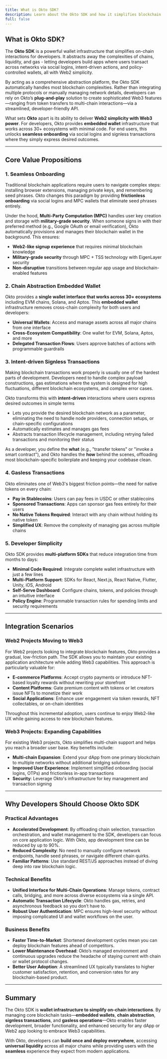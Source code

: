 ```yaml
---
title: What is Okto SDK?
description: Learn about the Okto SDK and how it simplifies blockchain interactions for both developers and users.
full: false
---
```


## What is Okto SDK?

The **Okto SDK** is a powerful wallet infrastructure that simplifies on-chain interactions for developers. It abstracts away the complexities of chains, liquidity, and gas - letting developers build apps where users transact across networks via social logins, intent-driven actions, and policy-controlled wallets, all with Web2 simplicity.

By acting as a comprehensive abstraction platform, the Okto SDK automatically handles most blockchain complexities. Rather than integrating multiple protocols or manually managing network details, developers can rely on Okto’s **plug-and-play** solution to create sophisticated Web3 features—ranging from token transfers to multi-chain interactions—via a streamlined, developer-friendly API.

What sets **Okto** apart is its ability to deliver **Web2 simplicity with Web3 power**. For developers, Okto provides **embedded wallet** infrastructure that works across 30+ ecosystems with minimal code. For end users, this unlocks **seamless onboarding** via social logins and signless transactions where they simply express desired outcomes.

---

## Core Value Propositions

### 1. Seamless Onboarding

Traditional blockchain applications require users to navigate complex steps: installing browser extensions, managing private keys, and remembering seed phrases. Okto changes this paradigm by providing **frictionless onboarding** via social logins and MPC wallets that eliminate seed phrases entirely.

Under the hood, **Multi-Party Computation (MPC)** handles user key creation and storage with **military-grade security**. When someone signs in with their preferred method (e.g., Google OAuth or email verification), Okto automatically provisions and manages their blockchain wallet in the background. This ensures:

- **Web2-like signup experience** that requires minimal blockchain knowledge  
- **Military-grade security** through MPC + TSS technology with EigenLayer security  
- **Non-disruptive** transitions between regular app usage and blockchain-enabled features  

### 2. Chain Abstraction Embedded Wallet

Okto provides a **single wallet interface that works across 30+ ecosystems** including EVM chains, Solana, and Aptos. This **embedded wallet** infrastructure removes cross-chain complexity for both users and developers:

- **Universal Wallets**: Access and manage assets across all major chains from one interface
- **Cross-Ecosystem Compatibility**: One wallet for EVM, Solana, Aptos, and more
- **Delegated Transaction Flows**: Users approve batches of actions with programmable guardrails

### 3. Intent-driven Signless Transactions

Making blockchain transactions work properly is usually one of the hardest parts of development. Developers need to handle complex payload constructions, gas estimations where the system is designed for high fluctuations, different blockchain ecosystems, and complex error cases.

Okto transforms this with **intent-driven** interactions where users express desired outcomes in simple terms

- Lets you provide the desired blockchain network as a parameter, eliminating the need to handle node providers, connection setups, or chain-specific configurations  
- Automatically estimates and manages gas fees  
- Abstracts transaction lifecycle management, including retrying failed transactions and monitoring their status  

As a developer, you define the **what** (e.g., "transfer tokens" or "invoke a smart contract"), and Okto handles the **how** behind the scenes, offloading most blockchain-specific boilerplate and keeping your codebase clean.

### 4. Gasless Transactions

Okto eliminates one of Web3's biggest friction points—the need for native tokens on every chain:

- **Pay in Stablecoins**: Users can pay fees in USDC or other stablecoins
- **Sponsored Transactions**: Apps can sponsor gas fees entirely for their users
- **No Native Tokens Required**: Interact with any chain without holding its native token
- **Simplified UX**: Remove the complexity of managing gas across multiple chains

### 5. Developer Simplicity

Okto SDK provides **multi-platform SDKs** that reduce integration time from months to days:

- **Minimal Code Required**: Integrate complete wallet infrastructure with just a few lines
- **Multi-Platform Support**: SDKs for React, Next.js, React Native, Flutter, Unity, iOS, Android
- **Self-Serve Dashboard**: Configure chains, tokens, and policies through an intuitive interface
- **Policy Engine**: Programmable transaction rules for spending limits and security requirements

---

## Integration Scenarios

### Web2 Projects Moving to Web3

For Web2 projects looking to integrate blockchain features, Okto provides a gradual, low-friction path. The SDK allows you to maintain your existing application architecture while adding Web3 capabilities. This approach is particularly valuable for:

- **E-commerce Platforms**: Accept crypto payments or introduce NFT-based loyalty rewards without rewriting your storefront  
- **Content Platforms**: Gate premium content with tokens or let creators issue NFTs to monetize their work  
- **Social Applications**: Enhance user engagement via token rewards, NFT collectables, or on-chain identities  

Throughout this incremental adoption, users continue to enjoy Web2-like UX while gaining access to new blockchain features.

### Web3 Projects: Expanding Capabilities

For existing Web3 projects, Okto simplifies multi-chain support and helps you reach a broader user base. Key benefits include:

- **Multi-chain Expansion**: Extend your dApp from one primary blockchain to multiple networks without additional bridging solutions  
- **Improved User Experience**: Implement simplified onboarding (social logins, OTPs) and frictionless in-app transactions  
- **Security**: Leverage Okto's infrastructure for key management and transaction signing

---

## Why Developers Should Choose Okto SDK

### Practical Advantages

- **Accelerated Development**: By offloading chain selection, transaction orchestration, and wallet management to the SDK, developers can focus on core application logic. With Okto, app development time can be reduced by up to 90%.
- **Reduced Complexity**: No need to manually configure network endpoints, handle seed phrases, or navigate different chain quirks.
- **Familiar Patterns**: Use standard REST/JS approaches instead of diving deep into raw blockchain logic.

### Technical Benefits

- **Unified Interface for Multi-Chain Operations**: Manage tokens, contract calls, bridging, and more across diverse ecosystems via a single API.  
- **Automatic Transaction Lifecycle**: Okto handles gas, retries, and asynchronous feedback so you don’t have to.  
- **Robust User Authentication**: MPC ensures high-level security without imposing complicated UI and wallet workflows on the user.

### Business Benefits

- **Faster Time-to-Market**: Shortened development cycles mean you can deploy blockchain features ahead of competitors.  
- **Lower Maintenance Overhead**: Okto’s managed environment and continuous upgrades reduce the headache of staying current with chain or wallet protocol changes.  
- **Better User Adoption**: A streamlined UX typically translates to higher customer satisfaction, retention, and conversion rates for any blockchain-based product.

---

## Summary

The Okto SDK is **wallet infrastructure to simplify on-chain interactions**. By managing core blockchain tasks—**embedded wallets**, **chain abstraction**, **signless transactions**, and **gasless operations**—Okto enables faster development, broader functionality, and enhanced security for any dApp or Web2 app looking to embrace Web3 capabilities.

With Okto, developers can **build once and deploy everywhere**, accessing **universal liquidity** across all major chains while providing users with the **seamless** experience they expect from modern applications.

